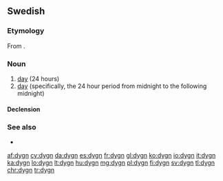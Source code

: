 ==Swedish==

===Etymology===
From {{etyl|non|sv}} {{term|dœgn|lang=non}}.

===Noun===
{{sv-noun|n}}

# [[day]] (24 hours)
# [[day]] (specifically, the 24 hour period from midnight to the following midnight)

====Declension====
{{sv-infl-noun-n-zero}}

===See also===
* {{l|sv|dag}}

[[af:dygn]]
[[cy:dygn]]
[[da:dygn]]
[[es:dygn]]
[[fr:dygn]]
[[gl:dygn]]
[[ko:dygn]]
[[io:dygn]]
[[it:dygn]]
[[ka:dygn]]
[[lo:dygn]]
[[lt:dygn]]
[[hu:dygn]]
[[mg:dygn]]
[[pl:dygn]]
[[fi:dygn]]
[[sv:dygn]]
[[tl:dygn]]
[[chr:dygn]]
[[tr:dygn]]